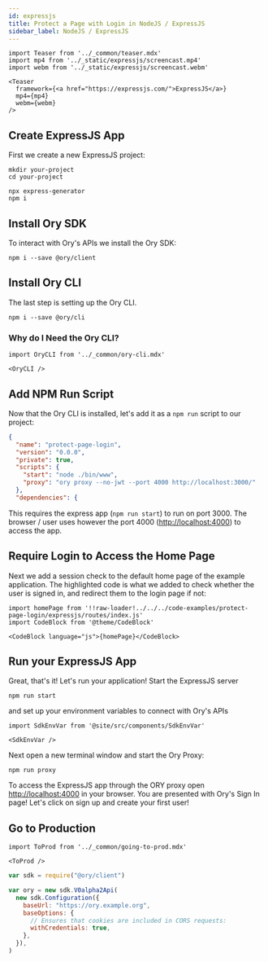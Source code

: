 ```yaml
---
id: expressjs
title: Protect a Page with Login in NodeJS / ExpressJS
sidebar_label: NodeJS / ExpressJS
---
```


```mdx-code-block
import Teaser from '../_common/teaser.mdx'
import mp4 from '../_static/expressjs/screencast.mp4'
import webm from '../_static/expressjs/screencast.webm'

<Teaser
  framework={<a href="https://expressjs.com/">ExpressJS</a>}
  mp4={mp4}
  webm={webm}
/>
```

## Create ExpressJS App

First we create a new ExpressJS project:

```shell-session
mkdir your-project
cd your-project

npx express-generator
npm i
```

## Install Ory SDK

To interact with Ory's APIs we install the Ory SDK:

```shell-session
npm i --save @ory/client
```

## Install Ory CLI

The last step is setting up the Ory CLI.

```shell
npm i --save @ory/cli
```

### Why do I Need the Ory CLI?

```mdx-code-block
import OryCLI from '../_common/ory-cli.mdx'

<OryCLI />
```

## Add NPM Run Script

Now that the Ory CLI is installed, let's add it as a `npm run` script to our project:

```json title="package.json"  {7}
{
  "name": "protect-page-login",
  "version": "0.0.0",
  "private": true,
  "scripts": {
    "start": "node ./bin/www",
    "proxy": "ory proxy --no-jwt --port 4000 http://localhost:3000/"
  },
  "dependencies": {
```

This requires the express app (`npm run start`) to run on port 3000. The browser / user uses however the port 4000
([http://localhost:4000](http://localhost:4000)) to access the app.

## Require Login to Access the Home Page

Next we add a session check to the default home page of the example application. The highlighted code is what we added to check
whether the user is signed in, and redirect them to the login page if not:

```mdx-code-block
import homePage from '!!raw-loader!../../../code-examples/protect-page-login/expressjs/routes/index.js'
import CodeBlock from '@theme/CodeBlock'

<CodeBlock language="js">{homePage}</CodeBlock>
```

## Run your ExpressJS App

Great, that's it! Let's run your application! Start the ExpressJS server

```shell-session
npm run start
```

and set up your environment variables to connect with Ory's APIs

```mdx-code-block
import SdkEnvVar from '@site/src/components/SdkEnvVar'

<SdkEnvVar />
```

Next open a new terminal window and start the Ory Proxy:

```shell-session
npm run proxy
```

To access the ExpressJS app through the ORY proxy open [http://localhost:4000](http://localhost:4000) in your browser. You are
presented with Ory's Sign In page! Let's click on sign up and create your first user!

## Go to Production

```mdx-code-block
import ToProd from '../_common/going-to-prod.mdx'

<ToProd />
```

```js {2,4-7}
var sdk = require("@ory/client")

var ory = new sdk.V0alpha2Api(
  new sdk.Configuration({
    baseUrl: "https://ory.example.org",
    baseOptions: {
      // Ensures that cookies are included in CORS requests:
      withCredentials: true,
    },
  }),
)
```
